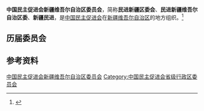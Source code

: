 {{Infobox PRCG
|机构名称 = 中国民主促进会新疆维吾尔自治区委员会
|标志1    =
|格言1    =
|届数     = 
|任期始   = 
|任期终   =
|职位1    = 主任委员
|人员1    = 
|职位2    = 副主任委员
|人员2    =
|人数2    =
|职位3    =
|人员3    =
|组织法规 = 中国民主促进会章程
|上级机构 = [[中国民主促进会中央委员会|中国民主促进会中央委员会]]
|机构类型 = [[民主党派|民主党派]][[中国一级行政区|省级行政区]][[委员会|委员会]]
|行政级别 = 正厅级
|场所1    = 
|地址1    = 
|邮编1    = 
|电话1    = 
|官网1    = <!-- {{url|}} -->
}}
'''中国民主促进会新疆维吾尔自治区委员会'''，简称'''民进新疆区委会'''、'''民进新疆维吾尔自治区委'''、'''新疆民进'''，是[[中国民主促进会|中国民主促进会]]在[[新疆维吾尔自治区|新疆维吾尔自治区]]的地方组织。<ref>{{Cite book|title=新疆百科知识辞典|author=蒲开夫, 朱一凡, 李行力主编|publisher=陕西人民出版社|year=2006|isbn=|location=西安|pages=}}</ref>

== 历届委员会 ==

== 参考资料 ==
{{reflist}}

{{中华人民共和国各省级行政区|委员会|中国民主促进会|仅内地=yes}}

{{Authority control}}
[[Category:中国民主促进会新疆维吾尔自治区委员会|]]
[[Category:中国民主促进会省级行政区委员会|Category:中国民主促进会省级行政区委员会]]